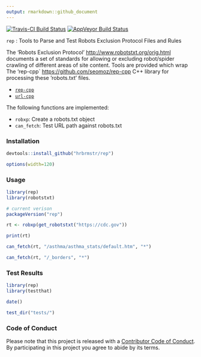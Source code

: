 ```yaml
---
output: rmarkdown::github_document
---
```


[![Travis-CI Build Status](https://travis-ci.org/hrbrmstr/rep.svg?branch=master)](https://travis-ci.org/hrbrmstr/rep) [![AppVeyor Build Status](https://ci.appveyor.com/api/projects/status/github/hrbrmstr/rep?branch=master&svg=true)](https://ci.appveyor.com/project/hrbrmstr/rep)

`rep` : Tools to Parse and Test Robots Exclusion Protocol Files and Rules

The 'Robots Exclusion Protocol' <http://www.robotstxt.org/orig.html> documents a set of standards for allowing or excluding robot/spider crawling of different areas of site content. Tools are provided which wrap The 'rep-cpp` <https://github.com/seomoz/rep-cpp> C++ library for processing these 'robots.txt' files.

- [`rep-cpp`](https://github.com/seomoz/rep-cpp)
- [`url-cpp`](https://github.com/seomoz/url-cpp)

The following functions are implemented:

- `robxp`:	Create a robots.txt object
- `can_fetch`:	Test URL path against robots.txt

### Installation

```r
devtools::install_github("hrbrmstr/rep")
```

```r
options(width=120)
```

### Usage

```r
library(rep)
library(robotstxt)

# current verison
packageVersion("rep")

rt <- robxp(get_robotstxt("https://cdc.gov"))

print(rt)

can_fetch(rt, "/asthma/asthma_stats/default.htm", "*")

can_fetch(rt, "/_borders", "*")
```

### Test Results

```r
library(rep)
library(testthat)

date()

test_dir("tests/")
```

### Code of Conduct

Please note that this project is released with a [Contributor Code of Conduct](CONDUCT.md). By participating in this project you agree to abide by its terms.